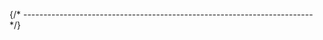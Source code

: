 


{/* ------------------------------------------------------------------------ */}

<AutomaticInstallQuickTest
  appName="GNU texinfo"
  appLcName="texinfo"
  programName="texi2any"
  branding="texi2any (GNU texinfo) "
/>
